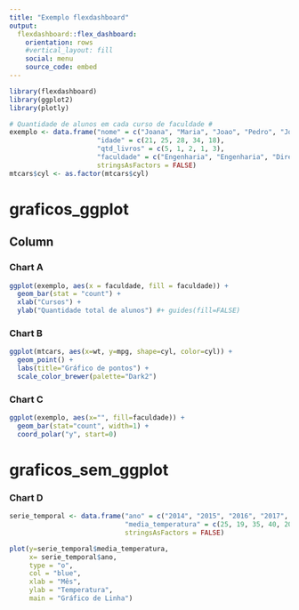 ---
title: "Exemplo flexdashboard"
output: 
  flexdashboard::flex_dashboard:
    orientation: rows
    #vertical_layout: fill
    social: menu
    source_code: embed
---

```{r setup, include=FALSE}
library(flexdashboard)
library(ggplot2)
library(plotly)

# Quantidade de alunos em cada curso de faculdade #
exemplo <- data.frame("nome" = c("Joana", "Maria", "Joao", "Pedro", "Jose"), 
                      "idade" = c(21, 25, 28, 34, 18), 
                      "qtd_livros" = c(5, 1, 2, 1, 3),
                      "faculdade" = c("Engenharia", "Engenharia", "Direito", "Enfermagem", "Engenharia"), 
                      stringsAsFactors = FALSE)
mtcars$cyl <- as.factor(mtcars$cyl)
```

graficos_ggplot
=======================================================================

Column {data-width=650}
-----------------------------------------------------------------------

### Chart A

```{r}
ggplot(exemplo, aes(x = faculdade, fill = faculdade)) +
  geom_bar(stat = "count") +
  xlab("Cursos") +
  ylab("Quantidade total de alunos") #+ guides(fill=FALSE)
```

### Chart B

```{r}
ggplot(mtcars, aes(x=wt, y=mpg, shape=cyl, color=cyl)) +
  geom_point() +
  labs(title="Gráfico de pontos") +
  scale_color_brewer(palette="Dark2")
```

### Chart C

```{r}
ggplot(exemplo, aes(x="", fill=faculdade)) +
  geom_bar(stat="count", width=1) +
  coord_polar("y", start=0)
```

graficos_sem_ggplot
=======================================================================
### Chart D

```{r}
serie_temporal <- data.frame("ano" = c("2014", "2015", "2016", "2017", "2018"), 
                             "media_temperatura" = c(25, 19, 35, 40, 20), 
                             stringsAsFactors = FALSE)

plot(y=serie_temporal$media_temperatura, 
     x= serie_temporal$ano, 
     type = "o", 
     col = "blue", 
     xlab = "Mês", 
     ylab = "Temperatura",
     main = "Gráfico de Linha")
```
